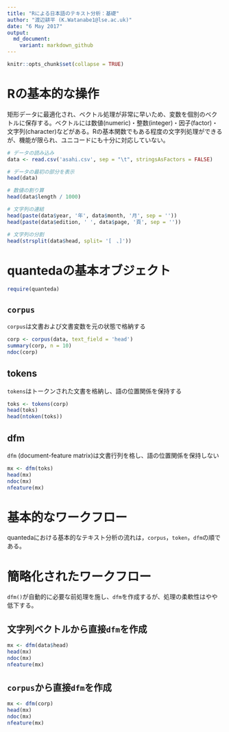 ```yaml
---
title: "Rによる日本語のテキスト分析：基礎"
author: "渡辺耕平 (K.Watanabe1@lse.ac.uk)"
date: "6 May 2017"
output:
  md_document:
    variant: markdown_github
---
```


```r
knitr::opts_chunk$set(collapse = TRUE)
```

# Rの基本的な操作
矩形データに最適化され、ベクトル処理が非常に早いため、変数を個別のベクトルに保存する。ベクトルには数値(numeric)・整数(integer)・因子(factor)・文字列(character)などがある。Rの基本関数でもある程度の文字列処理ができるが、機能が限られ、ユニコードにも十分に対応していない。

```r
# データの読み込み
data <- read.csv('asahi.csv', sep = "\t", stringsAsFactors = FALSE)

# データの最初の部分を表示
head(data)
```

```r

# 数値の割り算
head(data$length / 1000)

# 文字列の連結
head(paste(data$year, '年', data$month, '月', sep = ''))
head(paste(data$edition, ' ', data$page, '頁', sep = ''))

# 文字列の分割
head(strsplit(data$head, split= '[　、]'))

```


# quantedaの基本オブジェクト
```r
require(quanteda)
```

## `corpus`
`corpus`は文書および文書変数を元の状態で格納する
```r
corp <- corpus(data, text_field = 'head')
summary(corp, n = 10)
ndoc(corp)
```

## tokens
`tokens`はトークンされた文書を格納し、語の位置関係を保持する
```r
toks <- tokens(corp)
head(toks)
head(ntoken(toks))
```
## dfm
`dfm` (document-feature matrix)は文書行列を格し、語の位置関係を保持しない
```r
mx <- dfm(toks)
head(mx)
ndoc(mx)
nfeature(mx)
```

# 基本的なワークフロー
quantedaにおける基本的なテキスト分析の流れは，`corpus`，`token`，`dfm`の順である。

# 簡略化されたワークフロー
`dfm()`が自動的に必要な前処理を施し、`dfm`を作成するが、処理の柔軟性はやや低下する。

## 文字列ベクトルから直接`dfm`を作成

```r
mx <- dfm(data$head)
head(mx)
ndoc(mx)
nfeature(mx)
```

## `corpus`から直接`dfm`を作成

```r
mx <- dfm(corp)
head(mx)
ndoc(mx)
nfeature(mx)
```

